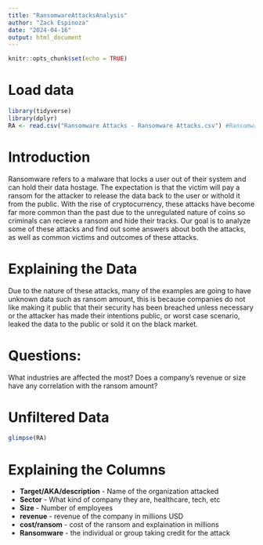 ```yaml
---
title: "RansomwareAttacksAnalysis"
author: "Zack Espinoza"
date: "2024-04-16"
output: html_document
---
```


```r
knitr::opts_chunk$set(echo = TRUE)
```

# Load data
```r
library(tidyverse)
library(dplyr)
RA <- read.csv("Ransomware Attacks - Ransomware Attacks.csv") #Ransomware Attacks
```

# Introduction
Ransomware refers to a malware that locks a user out of their system and can hold their data hostage. The expectation is that the victim will pay a ransom for the attacker to release the data back to the user or withold it from the public. With the rise of cryptocurrency, these attacks have become far more common than the past due to the unregulated nature of coins so criminals can recieve a ransom and hide their tracks. Our goal is to analyze some of these attacks and find out some answers about both the attacks, as well as common victims and outcomes of these attacks.

# Explaining the Data
Due to the nature of these attacks, many of the examples are going to have unknown data such as ransom amount, this is because companies do not like making it public that their security has been breached unless necessary or the attacker has made their intentions public, or worst case scenario, leaked the data to the public or sold it on the black market. 

# Questions:
What industries are affected the most?
Does a company's revenue or size have any correlation with the ransom amount?

# Unfiltered Data
```r
glimpse(RA)
```

# Explaining the Columns
- **Target/AKA/description** - Name of the organization attacked
- **Sector** - What kind of company they are, healthcare, tech, etc
- **Size** - Number of employees
- **revenue** - revenue of the company in millions USD
- **cost/ransom** - cost of the ransom and explaination in millions 
- **Ransomware** - the individual or group taking credit for the attack